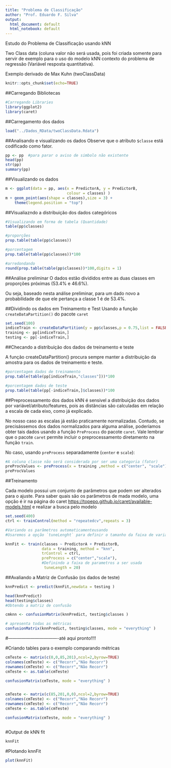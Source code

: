 ```yaml
---
title: "Problema de Classificação"
author: "Prof. Eduardo F. Silva"
output:
  html_document: default
  html_notebook: default
---
```



Estudo do Problema de Classificação usando kNN


Two Class data (coluna valor não será usada, pois foi
criada somente para servir de exemplo para o uso do 
modelo kNN contexto do problema de regressão (Variável 
resposta quantitativa). 


Exemplo derivado de Max Kuhn (twoClassData) 

```r
knitr::opts_chunk$set(echo=TRUE)
```



##Carregando Bibliotecas
```r
#Carregando Libraries
library(ggplot2)
library(caret)
```

##Carregamento dos dados
```r
load("../Dados_RData/twoClassData.Rdata")
```


##Analisando e visualizando os dados
Observe que o atributo `$classe` está codificado como fator.

```r
pp <- pp  #para parar o aviso de simbolo não existente
head(pp)
str(pp)
summary(pp)
```

##Visualizando os dados
```r
m <- ggplot(data = pp, aes(x = PredictorA, y = PredictorB,
                           colour = classes) )
m + geom_point(aes(shape = classes),size = 3) +
    theme(legend.position = "top")
```

##Visualiazndo a distribuição dos dados categóricos
```r
#Visualizando em forma de tabela (Quantidade)
table(pp$classes)

#proporções
prop.table(table(pp$classes))

#porcentagem
prop.table(table(pp$classes))*100

#arredondando
round(prop.table(table(pp$classes))*100,digits = 1)
```

##Análise preliminar
O dados estão divididos entre as duas classes em proporções próximas (53.4% e 46.6%).

Ou seja, baseado nesta análise preliminar, para um dado novo a probabilidade de que ele pertança a classe 1 é de 53.4%.


##Dividindo os dados em Treinamento e Test
Usando a função `createDataPartition()` do pacote `caret`
```r
set.seed(100)
indiceTrain <- createDataPartition(y = pp$classes,p = 0.75,list = FALSE)
training <- pp[indiceTrain,]
testing <- pp[-indiceTrain,]
```


##Checando a distribuição dos dados de treinamento e teste

A função createDataPartition() procura sempre manter a distribuição da amostra para os dados de treinamento e teste.
```r
#porcentagem dados de treinamento
prop.table(table(pp[indiceTrain,"classes"]))*100

#porcentagem dados de teste
prop.table(table(pp[-indiceTrain,]$classes))*100

```

##Preprocessamento dos dados
kNN é sensivel a distribuição dos dados por variável/atributo/features, pois as distâncias são calculadas em relação a escala de cada eixo, como já explicado. 

No nosso caso as escalas já estão praticamente normalizadas.  Contudo, se precisássemos dos dados normalizados para alguma análise, poderíamos obter tais dados usando a função `PreProcess` do pacote `caret`.
Vale lembrar que o pacote `caret` permite incluir o preprocessamento diretamento na função `train`.

No caso, usando `preProcess` separadamente (`center` e `scale`):

```r
#A coluna classe não será considerada por ser uma categoria (fator)
preProcValues <- preProcess(x = training ,method = c("center", "scale"))
preProcValues
```

##Treinamento 

Cada modelo possui um conjunto de parâmetros que podem ser alterados para o ajuste.
Para saber quais são os parâmetros de mada modelo, uma opção é ir na página do caret [https://topepo.github.io/caret/available-models.html](https://topepo.github.io/caret/available-models.html) e realizar a busca pelo modelo 


```r
set.seed(400)
ctrl <- trainControl(method = "repeatedcv",repeats = 3) 

#Variando os parâmetros automaticamenteusando
#Usaremos a opção `tuneLenght` para definir o tamanho da faixa de variação do parâmtro k

knnFit <- train(classes ~ PredictorA + PredictorB,
                data = training, method = "knn", 
                trControl = ctrl, 
                preProcess = c("center","scale"),
                #Definindo a faixa de parametros a ser usada
                 tuneLength = 20)
```


##Avaliando a Matriz de Confusão (os dados de teste)
```r
knnPredict <- predict(knnFit,newdata = testing )

head(knnPredict)
head(testing$classes)
#Obtendo a matriz de confusão

cmknn <- confusionMatrix(knnPredict, testing$classes )

# apresenta todas as métricas
confusionMatrix(knnPredict, testing$classes, mode = "everything" )
```

#----------------------------------até aqui pronto!!!!

#Criando tables para o exemplo comparando métricas

```r
cmTeste <- matrix(c(0,0,85,201),ncol=2,byrow=TRUE)
colnames(cmTeste) <- c("Recorr","Não Recorr")
rownames(cmTeste) <- c("Recorr","Não Recorr")
cmTeste <- as.table(cmTeste)

confusionMatrix(cmTeste, mode = "everything" )


cmTeste <- matrix(c(85,201,0,0),ncol=2,byrow=TRUE)
colnames(cmTeste) <- c("Recorr","Não Recorr")
rownames(cmTeste) <- c("Recorr","Não Recorr")
cmTeste <- as.table(cmTeste)

confusionMatrix(cmTeste, mode = "everything" )



```



#Output de kNN fit
```r
knnFit
```
#Plotando knnFit
```r
plot(knnFit)
```

